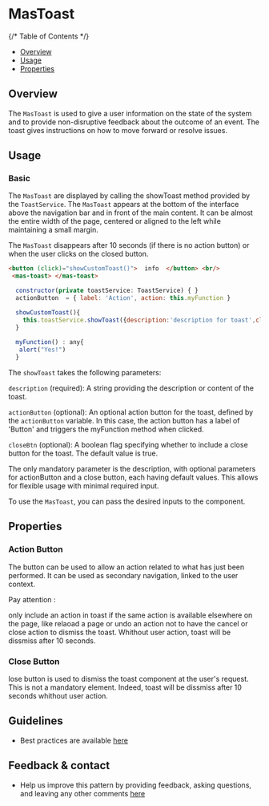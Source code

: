 

<Meta of={ToastStories} />

# MasToast

{/* Table of Contents */}

* [Overview](#overview)
* [Usage](#usage)
* [Properties](#properties)

## Overview

The `MasToast` is used to give a user information on the state of the system and to provide non-disruptive feedback about the outcome of an event.
The toast gives instructions on how to move forward or resolve issues.

<Canvas of={ToastStories.Default}>
</Canvas>

## Usage

### Basic

The `MasToast` are displayed by calling the showToast method provided by the `ToastService`.
The `MasToast` appears at the bottom of the interface above the navigation bar and in front of the main content. It can be almost the entire width of the page, centered or aligned to the left while maintaining a small margin.

The `MasToast` disappears after 10 seconds (if there is no action button) or when the user clicks on the closed button.

```html
<button (click)="showCustomToast()">  info  </button> <br/>
 <mas-toast> </mas-toast>
```

```javascript
  constructor(private toastService: ToastService) { }
  actionButton  = { label: 'Action', action: this.myFunction }

  showCustomToast(){
    this.toastService.showToast({description:'description for toast',closeBtn : true , actionButton : this.actionButton}) ;
  }
    
  myFunction() : any{
   alert("Yes!")
  }
```

The `showToast` takes the following parameters:

`description` (required): A string providing the description or content of the toast.

`actionButton` (optional): An optional action button for the toast, defined by the `actionButton` variable. In this case, the action button has a label of 'Button' and triggers the myFunction method when clicked.

`closeBtn` (optional): A boolean flag specifying whether to include a close button for the toast. The default value is true.

The only mandatory parameter is the description, with optional parameters for actionButton and a close button, each having default values. This allows for flexible usage with minimal required input.

To use the `MasToast`, you can pass the desired inputs to the component.

## Properties

### Action Button

The button can be used to allow an action related to what has just been performed. It can be used as secondary navigation, linked to the user context.

Pay attention :

only include an action in toast if the same action is available elsewhere on the page, like relaoad a page or undo an action
not to have the cancel or close action to dismiss the toast.
Whithout user action, toast will be dissmiss after 10 seconds.

<Canvas of={ActionButtonToastStories.ToastWithActionButton}>
</Canvas>

### Close Button

lose button is used to dismiss the toast component at the user's request. This is not a mandatory element. Indeed, toast will be dissmiss after 10 seconds whithout user action.

<Canvas of={CloseButtonToastStories.ToastWithCloseButton}>
</Canvas>

## Guidelines

* Best practices are available [here](https://zeroheight.com/9b39bb2a0/p/99e869-toast/b/75c0d1)

## Feedback & contact

* Help us improve this pattern by providing feedback, asking questions, and leaving any other comments [here](https://github.com/bouygues-construction/design-system-bycn/issues/new)
